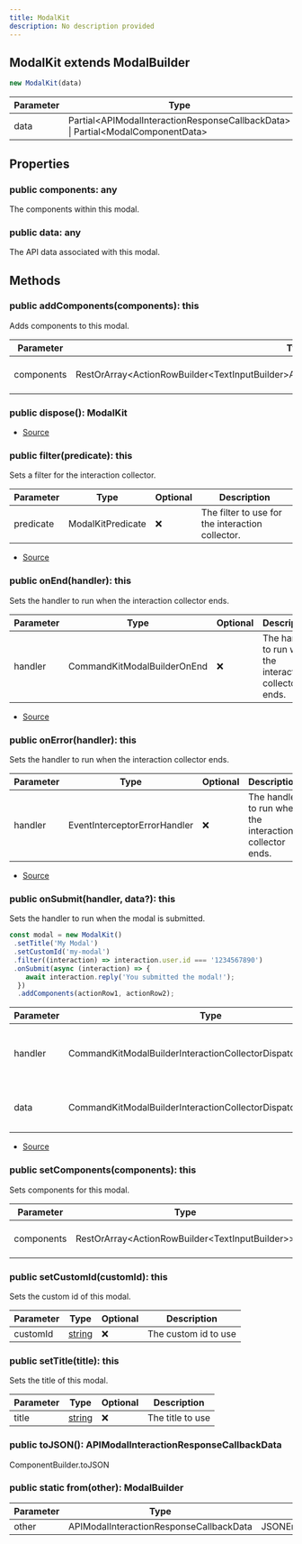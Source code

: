 ```yaml
---
title: ModalKit
description: No description provided
---
```



## ModalKit extends ModalBuilder


```typescript
new ModalKit(data)
```
| Parameter | Type | Optional |
| ----------- | ----------- | ----------- |
| data | Partial\<APIModalInteractionResponseCallbackData> \| Partial\<ModalComponentData> | ✅ |


## Properties
### public components: any
The components within this modal.
### public data: any
The API data associated with this modal.

## Methods
### public addComponents(components): this
Adds components to this modal.



| Parameter | Type | Optional | Description |
| ----------- | ----------- | ----------- | ----------- |
| components | RestOrArray\<ActionRowBuilder\<TextInputBuilder>APIActionRowComponent\<APITextInputComponent>> | ❌ | The components to add |
### public dispose(): ModalKit
- [Source](https://github.com/underctrl-io/commandkit/blob/f8cc07d11d2ae5ed7f529adff1649936223e27b2/packages/commandkit/src/components/modal/ModalKit.ts#L206)
### public filter(predicate): this
Sets a filter for the interaction collector.



| Parameter | Type | Optional | Description |
| ----------- | ----------- | ----------- | ----------- |
| predicate | ModalKitPredicate | ❌ | The filter to use for the interaction collector. |


- [Source](https://github.com/underctrl-io/commandkit/blob/f8cc07d11d2ae5ed7f529adff1649936223e27b2/packages/commandkit/src/components/modal/ModalKit.ts#L154)
### public onEnd(handler): this
Sets the handler to run when the interaction collector ends.



| Parameter | Type | Optional | Description |
| ----------- | ----------- | ----------- | ----------- |
| handler | CommandKitModalBuilderOnEnd | ❌ | The handler to run when the interaction collector ends. |


- [Source](https://github.com/underctrl-io/commandkit/blob/f8cc07d11d2ae5ed7f529adff1649936223e27b2/packages/commandkit/src/components/modal/ModalKit.ts#L118)
### public onError(handler): this
Sets the handler to run when the interaction collector ends.



| Parameter | Type | Optional | Description |
| ----------- | ----------- | ----------- | ----------- |
| handler | EventInterceptorErrorHandler | ❌ | The handler to run when the interaction collector ends. |


- [Source](https://github.com/underctrl-io/commandkit/blob/f8cc07d11d2ae5ed7f529adff1649936223e27b2/packages/commandkit/src/components/modal/ModalKit.ts#L136)
### public onSubmit(handler, data?): this
Sets the handler to run when the modal is submitted.

```ts
const modal = new ModalKit()
 .setTitle('My Modal')
 .setCustomId('my-modal')
 .filter((interaction) => interaction.user.id === '1234567890')
 .onSubmit(async (interaction) => {
    await interaction.reply('You submitted the modal!');
  })
  .addComponents(actionRow1, actionRow2);
```

| Parameter | Type | Optional | Description |
| ----------- | ----------- | ----------- | ----------- |
| handler | CommandKitModalBuilderInteractionCollectorDispatch | ❌ | The handler to run when the modal is submitted. |
| data | CommandKitModalBuilderInteractionCollectorDispatchContextData | ✅ | The context data for the interaction collector. |


- [Source](https://github.com/underctrl-io/commandkit/blob/f8cc07d11d2ae5ed7f529adff1649936223e27b2/packages/commandkit/src/components/modal/ModalKit.ts#L83)
### public setComponents(components): this
Sets components for this modal.



| Parameter | Type | Optional | Description |
| ----------- | ----------- | ----------- | ----------- |
| components | RestOrArray\<ActionRowBuilder\<TextInputBuilder>> | ❌ | The components to set |
### public setCustomId(customId): this
Sets the custom id of this modal.



| Parameter | Type | Optional | Description |
| ----------- | ----------- | ----------- | ----------- |
| customId | [string](https://developer.mozilla.org/en-US/docs/Web/JavaScript/Reference/Global_Objects/String) | ❌ | The custom id to use |
### public setTitle(title): this
Sets the title of this modal.



| Parameter | Type | Optional | Description |
| ----------- | ----------- | ----------- | ----------- |
| title | [string](https://developer.mozilla.org/en-US/docs/Web/JavaScript/Reference/Global_Objects/String) | ❌ | The title to use |
### public toJSON(): APIModalInteractionResponseCallbackData
ComponentBuilder.toJSON
### public static from(other): ModalBuilder
| Parameter | Type | Optional |
| ----------- | ----------- | ----------- |
| other | APIModalInteractionResponseCallbackData | JSONEncodable\<APIModalInteractionResponseCallbackData> | ❌ |